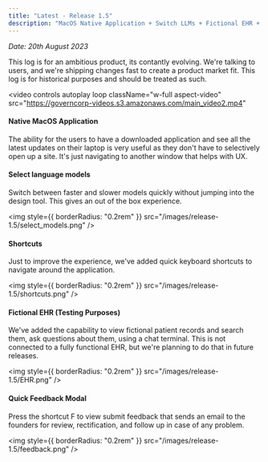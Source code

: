 ```yaml
---
title: "Latest - Release 1.5"
description: "MacOS Native Application + Switch LLMs + Fictional EHR + Feedback + Resiliant Conversation with Citing Ability"
---
```


_Date: 20th August 2023_


<Note>This log is for an ambitious product, its contantly evolving. We're talking to users, and we're shipping changes fast to create a product market fit. This log is for historical purposes and should be treated as such. </Note>


<video
  controls
  autoplay
  loop
  className="w-full aspect-video"
  src="https://governcorp-videos.s3.amazonaws.com/main_video2.mp4"
></video>


#### Native MacOS Application
The ability for the users to have a downloaded application and see all the latest updates on their laptop is very useful as they don't have to selectively open up a site. It's just navigating to another window that helps with UX.

#### Select language models
Switch between faster and slower models quickly without jumping into the design tool. This gives an out of the box experience. 

<Frame>

  <img
    style={{ borderRadius: "0.2rem" }}
    src="/images/release-1.5/select_models.png"
  />
 
</Frame>


#### Shortcuts
Just to improve the experience, we've added quick keyboard shortcuts to navigate around the application.

<Frame>

  <img
    style={{ borderRadius: "0.2rem" }}
    src="/images/release-1.5/shortcuts.png"
  />
 
</Frame>


#### Fictional EHR (Testing Purposes)

We've added the capability to view fictional patient records and search them, ask questions about them, using a chat terminal. This is not connected to a fully functional EHR, but we're planning to do that in future releases.

<Frame>

  <img
    style={{ borderRadius: "0.2rem" }}
    src="/images/release-1.5/EHR.png"
  />
 
</Frame>


#### Quick Feedback Modal

Press the shortcut F to view submit feedback that sends an email to the founders for review, rectification, and follow up in case of any problem.

<Frame>

  <img
    style={{ borderRadius: "0.2rem" }}
    src="/images/release-1.5/feedback.png"
  />
 
</Frame>



